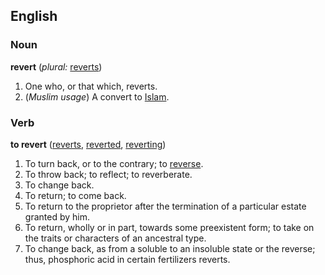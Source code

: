 ==English==

===Noun===
'''revert'''  (''plural:'' [[reverts]])
#One who, or that which, reverts.
#(''Muslim usage'') A convert to [[Islam]].

===Verb===
'''to revert'''  ([[reverts]], [[reverted]], [[reverting]])
#To turn back, or to the contrary; to [[reverse]].
#To throw back; to reflect; to reverberate.
#To change back.
#To return; to come back.
#To return to the proprietor after the termination of a particular estate granted by him.
#To return, wholly or in part, towards some preexistent form; to take on the traits or characters of an ancestral type.
#To change back, as from a soluble to an insoluble state or the reverse; thus, phosphoric acid in certain fertilizers reverts.